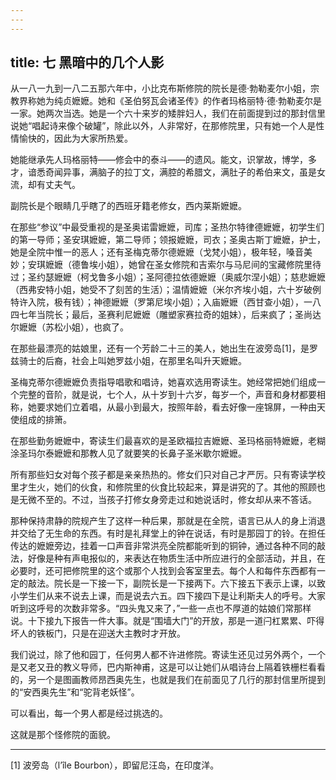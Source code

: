 ```yaml
---
---
---
```

title: 七 黑暗中的几个人影
---




从一八一九到一八二五那六年中，小比克布斯修院的院长是德·勃勒麦尔小姐，宗教界称她为纯贞嬷嬷。她和《圣伯努瓦会诸圣传》的作者玛格丽特·德·勃勒麦尔是一家。她两次当选。她是一个六十来岁的矮胖妇人，我们在前面提到过的那封信里说她“唱起诗来像个破罐”，除此以外，人非常好，在那修院里，只有她一个人是性情愉快的，因此为大家所热爱。

她能继承先人玛格丽特——修会中的泰斗——的遗风。能文，识掌故，博学，多才，谙悉奇闻异事，满脑子的拉丁文，满腔的希腊文，满肚子的希伯来文，虽是女流，却有丈夫气。

副院长是个眼睛几乎瞎了的西班牙籍老修女，西内莱斯嬷嬷。

在那些“参议”中最受重视的是圣奥诺雷嬷嬷，司库；圣热尔特律德嬷嬷，初学生们的第一导师；圣安琪嬷嬷，第二导师；领报嬷嬷，司衣；圣奥古斯丁嬷嬷，护士，她是全院中惟一的恶人；还有圣梅克蒂尔德嬷嬷（戈梵小姐），极年轻，嗓音美妙；安琪嬷嬷（德鲁埃小姐），她曾在圣女修院和吉索尔与马尼间的宝藏修院里待过；圣约瑟嬷嬷（柯戈鲁多小姐）；圣阿德拉依德嬷嬷（奥威尔涅小姐）；慈悲嬷嬷（西弗安特小姐，她受不了刻苦的生活）；温情嬷嬷（米尔齐埃小姐，六十岁破例特许入院，极有钱）；神德嬷嬷（罗第尼埃小姐）；入庙嬷嬷（西甘查小姐），一八四七年当院长；最后，圣赛利尼嬷嬷（雕塑家赛拉奇的姐妹），后来疯了；圣尚达尔嬷嬷（苏松小姐），也疯了。

在那些最漂亮的姑娘里，还有一个芳龄二十三的美人，她出生在波旁岛[1]，是罗兹骑士的后裔，社会上叫她罗兹小姐，在那里名叫升天嬷嬷。

圣梅克蒂尔德嬷嬷负责指导唱歌和唱诗，她喜欢选用寄读生。她经常把她们组成一个完整的音阶，就是说，七个人，从十岁到十六岁，每岁一个，声音和身材都要相称，她要求她们立着唱，从最小到最大，按照年龄，看去好像一座锦屏，一种由天使组成的排箫。

在那些勤务嬷嬷中，寄读生们最喜欢的是圣欧福拉吉嬷嬷、圣玛格丽特嬷嬷，老糊涂圣玛尔泰嬷嬷和那教人见了就要笑的长鼻子圣米歇尔嬷嬷。

所有那些妇女对每个孩子都是亲亲热热的。修女们只对自己才严厉。只有寄读学校里才生火，她们的伙食，和修院里的伙食比较起来，算是讲究的了。其他的照顾也是无微不至的。不过，当孩子打修女身旁走过和她说话时，修女却从来不答话。

那种保持肃静的院规产生了这样一种后果，那就是在全院，语言已从人的身上消退并交给了无生命的东西。有时是礼拜堂上的钟在说话，有时是那园丁的铃。在担任传达的嬷嬷旁边，挂着一口声音非常洪亮全院都能听到的铜钟，通过各种不同的敲法，好像是种有声电报似的，来表达在物质生活中所应进行的全部活动，并且，在必要时，还可把修院里的这个或那个人找到会客室里去。每个人和每件东西都有一定的敲法。院长是一下接一下，副院长是一下接两下。六下接五下表示上课，以致小学生们从来不说去上课，而是说去六五。四下接四下是让利斯夫人的呼号。大家听到这呼号的次数非常多。“四头鬼又来了，”一些一点也不厚道的姑娘们常那样说。十下接九下报告一件大事。就是“围墙大门”的开放，那是一道闩杠累累、吓得坏人的铁板门，只是在迎送大主教时才开放。

我们说过，除了他和园丁，任何男人都不许进修院。寄读生还见过另外两个，一个是又老又丑的教义导师，巴内斯神甫，这是可以让她们从唱诗台上隔着铁栅栏看看的，另一个是图画教师昂西奥先生，也就是我们在前面见了几行的那封信里所提到的“安西奥先生”和“驼背老妖怪”。

可以看出，每一个男人都是经过挑选的。

这就是那个怪修院的面貌。



* * *



[1] 波旁岛（l’île Bourbon），即留尼汪岛，在印度洋。